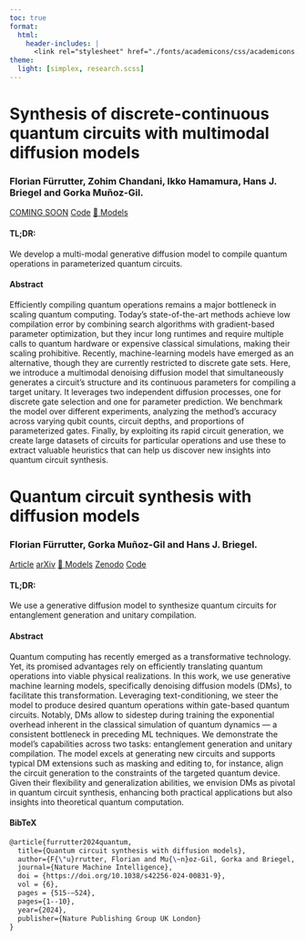 ```yaml
---
toc: true
format:
  html:
    header-includes: |
      <link rel="stylesheet" href="./fonts/academicons/css/academicons.min.css"/>
theme:
  light: [simplex, research.scss]
---
```


# Synthesis of discrete-continuous quantum circuits with multimodal diffusion models
::: {.authors}
<h3>Florian Fürrutter, Zohim Chandani, Ikko Hamamura, Hans J. Briegel and Gorka Muñoz-Gil.</h3>
:::

::: {.paper}
::: {.links}
```{=html}
<div class="has-text-centered">
<div class="publication-links">

<!-- arxiv Link. -->
<span class="link-block">
<a href="" class="external-link button is-normal is-rounded is-dark">
<span class="icon"><i class="ai ai-arxiv"></i></span>
<span>COMING SOON</span></a></span>

<!-- Code Link. -->
<span class="link-block">
<a href="https://github.com/FlorianFuerrutter/genQC" class="external-link button is-normal is-rounded is-dark">
<span class="icon"><i class="bi bi-github"></i></i></span>
<span>Code</span></a></span>

<!-- huggingface Link. -->
<span class="link-block">
<a href="https://huggingface.co/collections/Floki00/discrete-continuous-circuits-with-multimodal-diffusion-6839c4e4553e56b957bbd5bf" class="external-link button is-normal is-rounded is-dark">
<span class="icon">🤗</span>
<span>Models</span></a></span>


</div></div>
```
:::
::: {.tldr}
<h4>TL;DR:</h4>
<p>We develop a multi-modal generative diffusion model to compile quantum operations in parameterized quantum circuits.</p>
:::
::: {.abstract}
<h4>Abstract</h4>
<p>Efficiently compiling quantum operations remains a major bottleneck in scaling quantum computing. Today’s state-of-the-art methods achieve low compilation error by combining search algorithms with gradient-based parameter optimization, but they incur long runtimes and require multiple calls to quantum hardware or expensive classical simulations, making their scaling prohibitive. Recently, machine-learning models have emerged as an alternative, though they are currently restricted to discrete gate sets. Here, we introduce a multimodal denoising diffusion model that simultaneously generates a circuit’s structure and its continuous parameters for compiling a target unitary. It leverages two independent diffusion processes, one for discrete gate selection and one for parameter prediction. We benchmark the model over different experiments, analyzing the method’s accuracy across varying qubit counts, circuit depths, and proportions of parameterized gates. Finally, by exploiting its rapid circuit generation, we create large datasets of circuits for particular operations and use these to extract valuable heuristics that can help us discover new insights into quantum circuit synthesis.</p>
:::
:::


# Quantum circuit synthesis with diffusion models
::: {.authors}
<h3>Florian Fürrutter, Gorka Muñoz-Gil and Hans J. Briegel.</h3>
:::

::: {.paper}
::: {.links}
```{=html}
<div class="has-text-centered">
<div class="publication-links">

<!-- PDF Link. -->
<span class="link-block">
<a href="https://doi.org/10.1038/s42256-024-00831-9" class="external-link button is-normal is-rounded is-dark">
<span class="icon"><i class="bi bi-file-pdf"></i></i></span>
<span>Article</span></a></span>

<!-- arxiv Link. -->
<span class="link-block">
<a href="https://arxiv.org/abs/2311.02041" class="external-link button is-normal is-rounded is-dark">
<span class="icon"><i class="ai ai-arxiv"></i></span>
<span>arXiv</span></a></span>

<!-- huggingface Link. -->
<span class="link-block">
<a href="https://huggingface.co/collections/Floki00/quantum-circuit-synthesis-with-diffusion-models-6550e926c67f60a368b02bc3" class="external-link button is-normal is-rounded is-dark">
<span class="icon">🤗</span>
<span>Models</span></a></span>

<!-- Zenodo Link. -->
<span class="link-block">
<a href="https://doi.org/10.5281/zenodo.10282061" class="external-link button is-normal is-rounded is-dark">
<span class="icon"><i class="ai ai-zenodo"></i></span>
<span>Zenodo</span></a></span>

<!-- Code Link. -->
<span class="link-block">
<a href="https://github.com/FlorianFuerrutter/genQC" class="external-link button is-normal is-rounded is-dark">
<span class="icon"><i class="bi bi-github"></i></i></span>
<span>Code</span></a></span>

</div></div>
```
:::
::: {.tldr}
<h4>TL;DR:</h4>
<p>We use a generative diffusion model to synthesize quantum circuits for entanglement generation and unitary compilation.</p>
:::
::: {.abstract}
<h4>Abstract</h4>
<p>Quantum computing has recently emerged as a transformative technology. Yet, its promised advantages rely on efficiently translating quantum operations into viable physical realizations. In this work, we use generative machine learning models, specifically denoising diffusion models (DMs), to facilitate this transformation. Leveraging text-conditioning, we steer the model to produce desired quantum operations within gate-based quantum circuits. Notably, DMs allow to sidestep during training the exponential overhead inherent in the classical simulation of quantum dynamics — a consistent bottleneck in preceding ML techniques. We demonstrate the model’s capabilities across two tasks: entanglement generation and unitary compilation. The model excels at generating new circuits and supports typical DM extensions such as masking and editing to, for instance, align the circuit generation to the constraints of the targeted quantum device. Given their flexibility and generalization abilities, we envision DMs as pivotal in quantum circuit synthesis, enhancing both practical applications but also insights into theoretical quantum computation.</p>
:::
::: {.cite}
<h4>BibTeX</h4>
``` latex
@article{furrutter2024quantum,
  title={Quantum circuit synthesis with diffusion models},
  author={F{\"u}rrutter, Florian and Mu{\~n}oz-Gil, Gorka and Briegel, Hans J},
  journal={Nature Machine Intelligence},
  doi = {https://doi.org/10.1038/s42256-024-00831-9},
  vol = {6},
  pages = {515-–524},
  pages={1--10},
  year={2024},
  publisher={Nature Publishing Group UK London}
}
```
:::
:::


<!--
hi
-->
